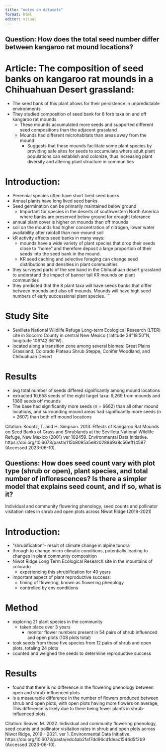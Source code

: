 ```yaml
---
title: "notes on datasets"
format: html
editor: visual
---
```


## Question: How does the total seed number differ between kangaroo rat mound locations?

# Article: The composition of seed banks on kangaroo rat mounds in a Chihuahuan Desert grassland:

-   The seed bank of this plant allows for their persistence in unpredictable environments
-   They studied composition of seed bank for 8 forb taxa on and off kangaroo rat mounds
    -   These mounds accumulated more seeds and supported different seed compositions than the adjacent grassland
    -   Mounds had different microhabitats than areas away from the mound
        -   Suggests that these mounds facilitate some plant species by providing safe sites for seeds to accumulate where adult plant populations can establish and colonize, thus increasing plant diversity and altering plant structure in communities

# Introduction:

- Perennial species often have short lived seed banks
- Annual plants have long lived seed banks
- Seed germination can be primarily maintained below ground
    - Important for species in the deserts of southwestern North America where banks are preserved below ground for drought tolerance
-  annual plant cover is higher on mounds than off mounds
- soil on the mounds had higher concentration of nitrogen, lower water availability after rainfall than non-mound soil
- kR activity affects seed banks in many ways:
    - mounds have a wide variety of plant species that drop their seeds close to "home" and therefore deposit a large proportion of their seeds into the seed bank in the mound.
    - KR seed caching and selective foraging can change seed distributions and densities in plant communities
- they surveyed parts of the see band in the Chihuahuan desert grassland to understand the impact of banner tail KR mounds on plant communities
- they predicted that the 8 plant taxa will have seeds banks that differ between mounds and also off mounds. Mounds will have high seed numbers of early successional plant species. 
```

# Study Site

-   Sevilleta National Wildlife Refuge Long-term Ecological Research (LTER) cite in Socorro County in central New Mexico ( latitude 34°18′50″N, longitude 106°42′36″W).
-   located along a transition zone among several biomes: Great Plains Grassland, Colorado Plateau Shrub Steppe, Conifer Woodland, and Chihuahuan Desert

# Results

-   avg total number of seeds differed significantly among mound locations
-   extracted 10,658 seeds of the eight target taxa: 9,269 from mounds and 1389 seeds off mounds
-   The base had significantly more seeds (n = 6662) than all other mound locations, and surrounding mound areas had significantly more seeds (n = 2607) than both off mound locations

Citation: Koontz, T. and H. Simpson. 2013. Effects of Kangaroo Rat Mounds on Seed Banks of Grass and Shrublands at the Sevilleta National Wildlife Refuge, New Mexico (2001) ver 102459. Environmental Data Initiative. https://doi.org/10.6073/pasta/115b8095a5e82028869a8c56eff14597 (Accessed 2023-06-10).

## Questions: How does seed count vary with plot type (shrub or open), plant species, and total number of inflorescences? Is there a simpler model that explains seed count, and if so, what is it?

Individual and community flowering phenology, seed counts and pollinator visitation rates in shrub and open plots across Niwot Ridge (2019-2021)

# Introduction:

-   "shrubification"- result of climate change in alpine tundra
-   through to change micro climatic conditions, potentially leading to changes in plant community composition
-   Niwot Ridge Long Term Ecological Research site in the mountains of colorado
    -   experiencing this shrubification for 40 years
-   important aspect of plant reproductive success:
    -   timing of flowering, known as flowering phenology
    -   controlled by env conditions

# Method

-   exploring 21 plant species in the community
    -   taken place over 3 years
        -   monitor flower numbers present in 54 pairs of shrub influenced and open plots (108 plots total)
-   took seeds from these five species from 12 pairs of shrub and open plots, totaling 24 plots
-   counted and weighed the seeds to determine reproductive success

# Results

-   found that there is no difference in the flowering phenology between open and shrub-influenced plots
-   is a measurable difference in the number of flowers produced between shrub and open plots, with open plots having more flowers on average, This difference is likely due to there being fewer plants in shrub-influenced plots.

Citation: Seaver, M. 2022. Individual and community flowering phenology, seed counts and pollinator visitation rates in shrub and open plots across Niwot Ridge, 2019 - 2021. ver 1. Environmental Data Initiative. https://doi.org/10.6073/pasta/edc4ab2faf7dd96cd1deac1544d5f2b9 (Accessed 2023-06-10).
